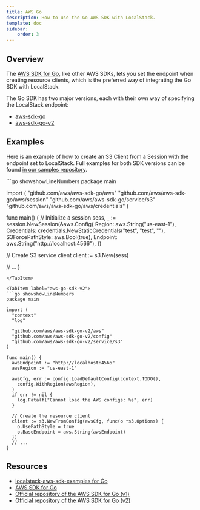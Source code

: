 ```yaml
---
title: AWS Go
description: How to use the Go AWS SDK with LocalStack.
template: doc
sidebar:
    order: 3
---
```


## Overview

The [AWS SDK for Go](https://aws.amazon.com/sdk-for-go/), like other AWS SDKs, lets you set the endpoint when creating resource clients,
which is the preferred way of integrating the Go SDK with LocalStack.

The Go SDK has two major versions, each with their own way of specifying the LocalStack endpoint:

* [aws-sdk-go](https://github.com/aws/aws-sdk-go)
* [aws-sdk-go-v2](https://github.com/aws/aws-sdk-go-v2)

## Examples

Here is an example of how to create an S3 Client from a Session with the endpoint set to LocalStack.
Full examples for both SDK versions can be found [in our samples repository](https://github.com/localstack/localstack-aws-sdk-examples/tree/main/go).

<Tabs>
  <TabItem label="aws-go-sdk">
  ```go showshowLineNumbers
package main

import (
    "github.com/aws/aws-sdk-go/aws"
    "github.com/aws/aws-sdk-go/aws/session"
    "github.com/aws/aws-sdk-go/service/s3"
    "github.com/aws/aws-sdk-go/aws/credentials"
)

func main() {
  // Initialize a session
  sess, _ := session.NewSession(&aws.Config{
    Region:           aws.String("us-east-1"),
    Credentials:      credentials.NewStaticCredentials("test", "test", ""),
    S3ForcePathStyle: aws.Bool(true),
    Endpoint:         aws.String("http://localhost:4566"),
  })

  // Create S3 service client
  client := s3.New(sess)

  // ...
}
```
</TabItem>

<TabItem label="aws-go-sdk-v2">
```go showshowLineNumbers
package main

import (
  "context"
  "log"

  "github.com/aws/aws-sdk-go-v2/aws"
  "github.com/aws/aws-sdk-go-v2/config"
  "github.com/aws/aws-sdk-go-v2/service/s3"
)

func main() {
  awsEndpoint := "http://localhost:4566"
  awsRegion := "us-east-1"
  
  awsCfg, err := config.LoadDefaultConfig(context.TODO(),
    config.WithRegion(awsRegion),
  )
  if err != nil {
    log.Fatalf("Cannot load the AWS configs: %s", err)
  }

  // Create the resource client
  client := s3.NewFromConfig(awsCfg, func(o *s3.Options) {
    o.UsePathStyle = true
    o.BaseEndpoint = aws.String(awsEndpoint)
  })
  // ...
}
```
</TabItem>
</Tabs>

## Resources

* [localstack-aws-sdk-examples for Go](https://github.com/localstack/localstack-aws-sdk-examples/tree/main/go)
* [AWS SDK for Go](https://aws.amazon.com/sdk-for-go/)
* [Official repository of the AWS SDK for Go (v1)](https://github.com/aws/aws-sdk-go)
* [Official repository of the AWS SDK for Go (v2)](https://github.com/aws/aws-sdk-go-v2)